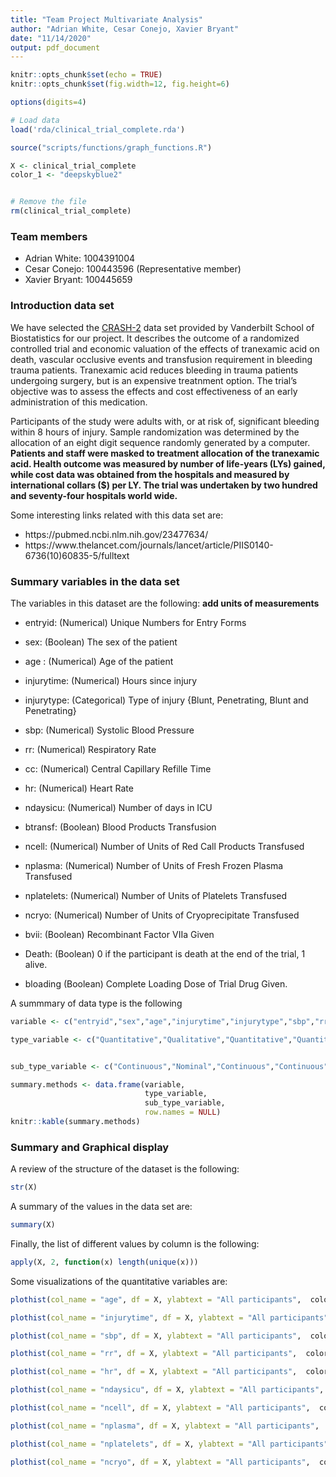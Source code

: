 ```yaml
---
title: "Team Project Multivariate Analysis"
author: "Adrian White, Cesar Conejo, Xavier Bryant"
date: "11/14/2020"
output: pdf_document
---
```


```r
knitr::opts_chunk$set(echo = TRUE)
knitr::opts_chunk$set(fig.width=12, fig.height=6)

options(digits=4)

# Load data
load('rda/clinical_trial_complete.rda')

source("scripts/functions/graph_functions.R")

X <- clinical_trial_complete
color_1 <- "deepskyblue2"


# Remove the file
rm(clinical_trial_complete)
```

### Team members

* Adrian White: 1004391004
* Cesar Conejo: 100443596 (Representative member)
* Xavier Bryant: 100445659


### Introduction data set

We have selected the [CRASH-2](http://biostat.mc.vanderbilt.edu/wiki/pub/Main/DataSets/crash2.html) data set provided by Vanderbilt School of Biostatistics for our project. It describes the outcome of a randomized controlled trial and economic valuation of the effects of tranexamic acid on death, vascular occlusive events and transfusion requirement in bleeding trauma patients. Tranexamic acid reduces bleeding in trauma patients undergoing surgery, but is an expensive treatnment option. The trial's objective was to assess the effects and cost effectiveness of an early administration of this medication. 

Participants of the study were adults with, or at risk of, significant bleeding within 8 hours of injury. Sample randomization was determined by the allocation of an eight digit sequence randomly generated by a computer. **Patients and staff were masked to treatment allocation of the tranexamic acid. Health outcome was measured by number of life-years (LYs) gained, while cost data was obtained from the hospitals and measured by international collars ($) per LY. The trial was undertaken by two hundred and seventy-four hospitals world wide.**


Some interesting links related with this data set are:

* https://pubmed.ncbi.nlm.nih.gov/23477634/
* https://www.thelancet.com/journals/lancet/article/PIIS0140-6736(10)60835-5/fulltext


### Summary variables in the data set

The variables in this dataset are the following: **add units of measurements**

* entryid: (Numerical) Unique Numbers for Entry Forms

* sex: (Boolean) The sex of the patient

* age : (Numerical) Age of the patient

* injurytime: (Numerical) Hours since injury

* injurytype:	(Categorical) Type of injury {Blunt, Penetrating, Blunt and Penetrating}

* sbp: (Numerical) Systolic Blood Pressure

* rr: (Numerical) Respiratory Rate

* cc: (Numerical) Central Capillary Refille Time

* hr: (Numerical) Heart Rate

* ndaysicu: (Numerical) Number of days in ICU 

* btransf: (Boolean) Blood Products Transfusion

* ncell: (Numerical) Number of Units of Red Call Products Transfused

* nplasma: (Numerical) Number of Units of Fresh Frozen Plasma Transfused

* nplatelets: (Numerical) Number of Units of Platelets Transfused

* ncryo: (Numerical) Number of Units of Cryoprecipitate Transfused

* bvii:	(Boolean) Recombinant Factor VIIa Given

* Death: (Boolean) 0 if the participant is death at the end of the trial, 1 alive.

* bloading (Boolean) Complete Loading Dose of Trial Drug Given.		


A summmary of data type is the following

```r
variable <- c("entryid","sex","age","injurytime","injurytype","sbp","rr","cc","hr","ndaysicu","btransf","ncell","nplasma","nplatelets","ncryo","bvii","death", "bloading")

type_variable <- c("Quantitative","Qualitative","Quantitative","Quantitative","Qualitative","Quantitative","Quantitative","Quantitative","Quantitative","Quantitative","Quanlitative","Quantitative","Quantitative","Quantitative","Quantitative","Qualitative","Qualitative","Qualitative")


sub_type_variable <- c("Continuous","Nominal","Continuous","Continuous","Nominal","Continuous","Continuous","Continuous","Continuous","Discrete","Nominal","Discrete","Discrete","Discrete","Discrete","Nominal","Nominal","Nominal")

summary.methods <- data.frame(variable,
                              type_variable,
                              sub_type_variable,
                              row.names = NULL)
knitr::kable(summary.methods)
```

\newpage

### Summary and Graphical display

A review of the structure of the dataset is the following:

```r
str(X)
```

A summary of the values in the data set are:

```r
summary(X)
```

\newpage

Finally, the list of different values by column is the following:

```r
apply(X, 2, function(x) length(unique(x)))
```



Some visualizations of the quantitative variables are:

```r
plothist(col_name = "age", df = X, ylabtext = "All participants",  color_1)
```

```r
plothist(col_name = "injurytime", df = X, ylabtext = "All participants",  color_1)
```


```r
plothist(col_name = "sbp", df = X, ylabtext = "All participants",  color_1)
```



```r
plothist(col_name = "rr", df = X, ylabtext = "All participants",  color_1)
```



```r
plothist(col_name = "hr", df = X, ylabtext = "All participants",  color_1)
```



```r
plothist(col_name = "ndaysicu", df = X, ylabtext = "All participants",  color_1)
```


```r
plothist(col_name = "ncell", df = X, ylabtext = "All participants",  color_1)
```



```r
plothist(col_name = "nplasma", df = X, ylabtext = "All participants",  color_1)
```


```r
plothist(col_name = "nplatelets", df = X, ylabtext = "All participants",  color_1)
```


```r
plothist(col_name = "ncryo", df = X, ylabtext = "All participants",  color_1)
```
